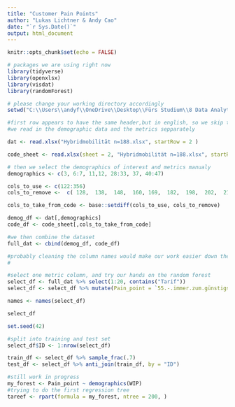 ```yaml
---
title: "Customer Pain Points"
author: "Lukas Lichtner & Andy Cao"
date: "`r Sys.Date()`"
output: html_document
---
```


```r
knitr::opts_chunk$set(echo = FALSE)

# packages we are using right now
library(tidyverse)
library(openxlsx)
library(visdat)
library(randomForest)

# please change your working directory accordingly
setwd("C:\\Users\\andyf\\OneDrive\\Desktop\\Fürs Studium\\8 Data Analytics\\GitHub\\data_analytics_4_P-B")


```

```r
#first row appears to have the same header,but in english, so we skip that
#we read in the demographic data and the metrics sepparately

dat <- read.xlsx("Hybridmobilität n=188.xlsx", startRow = 2 )

code_sheet <- read.xlsx(sheet = 2, "Hybridmobilität n=188.xlsx", startRow = 2)

# then we select the demographics of interest and metrics manualy
demographics <- c(3, 6:7, 11,12, 28:33, 37, 40:47)

cols_to_use <- c(122:356)
cols_to_remove <-  c( 128,  138,  148,  160, 169,  182,  198,  202,  215,  223,  228,  239,  246,  256,  266,  278,  287,  300,  316,  320,  333,  341,  346)

cols_to_take_from_code <- base::setdiff(cols_to_use, cols_to_remove)

demog_df <- dat[,demographics]
code_df <- code_sheet[,cols_to_take_from_code]

#we then combine the dataset
full_dat <- cbind(demog_df, code_df)
```

```r

#probably cleaning the column names would make our work easier down the line....
#

#select one metric column, and try our hands on the random forest
select_df <- full_dat %>% select(1:20, contains("Tarif"))
select_df <- select_df %>% mutate(Pain_point = `55.-.immer.zum.günstigsten.Tarif.zu.fahren`- `55.-.immer.zum.günstigsten.Tarif.zu.fahren.1`)

names <- names(select_df)

select_df

set.seed(42)

#split into training and test set
select_df$ID <- 1:nrow(select_df)

train_df <- select_df %>% sample_frac(.7)
test_df <- select_df %>% anti_join(train_df, by = "ID")

#still work in progress
my_forest <- Pain_point ~ demographics(WIP)
#trying to do the first regression tree
tareef <- rpart(formula = my_forest, ntree = 200, )
```

